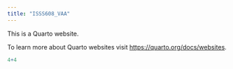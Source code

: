 ```yaml
---
title: "ISSS608_VAA"
---
```


This is a Quarto website.

To learn more about Quarto websites visit <https://quarto.org/docs/websites>.

```r
4+4

```
